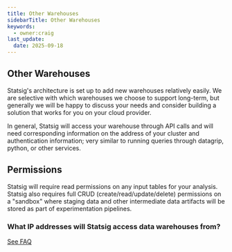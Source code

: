 ```yaml
---
title: Other Warehouses
sidebarTitle: Other Warehouses
keywords:
  - owner:craig
last_update:
  date: 2025-09-18
---
```


## Other Warehouses

Statsig's architecture is set up to add new warehouses relatively easily. We are selective with which warehouses we choose to support long-term, but generally we will be happy to discuss your needs and consider building a solution that works for you on your cloud provider.

In general, Statsig will access your warehouse through API calls and will need corresponding information on the address of your cluster and authentication information; very similar to running queries through datagrip, python, or other services.

## Permissions

Statsig will require read permissions on any input tables for your analysis. Statsig also requires full CRUD (create/read/update/delete) permissions on a "sandbox" where staging data and other intermediate data artifacts will be stored as part of experimentation pipelines.

### What IP addresses will Statsig access data warehouses from?

[See FAQ](/data-warehouse-ingestion/faq#what-ip-addresses-will-statsig-access-data-warehouses-from)

